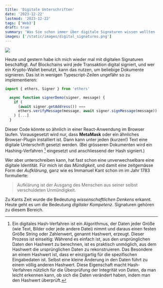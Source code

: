 ```yaml
---
title: 'Digitale Unterschriften'
date: '2023-12-22'
lastmod: '2023-12-22'
tags: ['Web3']
draft: true
summary: 'Was Sie schon immer über digitale Signaturen wissen wollten -- aber nicht zu fragen wagten.'
images: ['/static/images/digital_signatures.png']
---
```


![](/static/images/digital_signatures.png)

Heute und gestern habe ich mich wieder mal mit digitalen Signaturen beschäftigt. Auf Blockchains wird
jede Transaktion digital signiert, und wer ein Krypto-Wallet benutzt, kann das nutzen, um
beliebige Dokumente signieren. Das ist in wenigen Typescript-Zeilen
ungefähr so zu implementieren:

```ts
import { ethers, Signer } from 'ethers'

  async function signerDemo(signer, message) {
    if (
      (await signer.getAddress()) ===
      ethers.verifyMessage(message, await signer.signMessage(message))
    ) [...]
  }

```

Dieser Code könnte so ähnlich in einer React-Anwendung im Browser laufen. Vorausgesetzt wird nur,
dass **MetaMask** oder ein ähnliches Browser-Plugin installiert ist. Dann kann
unter jeden (kurzen!) Text  eine
digitale Unterschrift gesetzt werden. (Bei grösseren Dokumenten wird ein Hashing-Verfahren [^1]
eingesetzt und anschliessend der Hash signiert.)

Wer aber unterschreiben kann, hat fast schon eine unverwechselbare eine digitale Identität.
Für mich ist das *Mündigkeit*, und damit eine zeitgemässe Form der *Aufklärung*,
ganz wie es Immanuel Kant schon im im Jahr 1783 formulierte:

> Aufklärung ist der Ausgang des Menschen aus seiner selbst verschuldeten Unmündigkeit.

Zu Kants Zeit wurde die Bedeutung *wissenschaftlichen Denkens* erkannt. Heute geht es um die
Bedeutung *digitaler Kompetenz*.
Signaturen gehören zu diesem Bereich.


[^1]: Ein digitales Hash-Verfahren ist ein Algorithmus,
der Daten jeder Größe (wie Text, Bilder oder jede andere Datei) nimmt
und daraus einen festen Größe String oder Zahlenwert, genannt Hashwert, erzeugt.
Dieser Prozess ist einseitig:
Während es einfach ist, aus den ursprünglichen Daten den Hashwert zu
berechnen, ist es praktisch unmöglich,
aus dem Hashwert die ursprünglichen Daten zu rekonstruieren.
Das Besondere an einem Hashwert ist, dass er einzigartig für die spezifischen Eingabedaten ist.
Selbst eine kleine Änderung in den Daten führt zu einem völlig anderen Hashwert.
Diese Eigenschaft macht Hash-Verfahren nützlich für die Überprüfung
der Integrität von Daten, da man leicht erkennen kann,
ob sich die Daten verändert haben, indem man den Hashwert überprüft.



